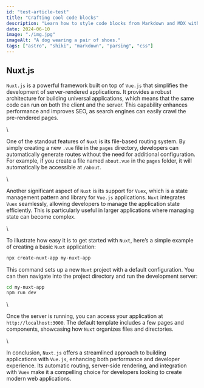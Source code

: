 ---
id: "test-article-test"
title: "Crafting cool code blocks"
description: "Learn how to style code blocks from Markdown and MDX with Astro, Shiki, Remark and Rehype."
date: 2024-06-10
image: "./img.jpg"
imageAlt: "A dog wearing a pair of shoes."
tags: ["astro", "shiki", "markdown", "parsing", "css"]
---

## Nuxt.js

`Nuxt.js` is a powerful framework built on top of `Vue.js` that simplifies the development of server-rendered applications. It provides a robust architecture for building universal applications, which means that the same code can run on both the client and the server. This capability enhances performance and improves SEO, as search engines can easily crawl the pre-rendered pages.

\\

One of the standout features of `Nuxt` is its file-based routing system. By simply creating a new `.vue` file in the `pages` directory, developers can automatically generate routes without the need for additional configuration. For example, if you create a file named `about.vue` in the `pages` folder, it will automatically be accessible at `/about`.

\\

Another significant aspect of `Nuxt` is its support for `Vuex`, which is a state management pattern and library for `Vue.js` applications. `Nuxt` integrates `Vuex` seamlessly, allowing developers to manage the application state efficiently. This is particularly useful in larger applications where managing state can become complex.

\\

To illustrate how easy it is to get started with `Nuxt`, here’s a simple example of creating a basic `Nuxt` application:

```bash
npx create-nuxt-app my-nuxt-app
```

This command sets up a new `Nuxt` project with a default configuration. You can then navigate into the project directory and run the development server:

```bash
cd my-nuxt-app
npm run dev
```

\\

Once the server is running, you can access your application at `http://localhost:3000`. The default template includes a few pages and components, showcasing how `Nuxt` organizes files and directories.

\\

In conclusion, `Nuxt.js` offers a streamlined approach to building applications with `Vue.js`, enhancing both performance and developer experience. Its automatic routing, server-side rendering, and integration with `Vuex` make it a compelling choice for developers looking to create modern web applications.
